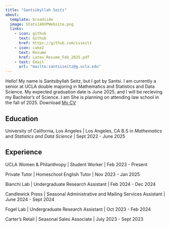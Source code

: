```yaml
---
title: "Santsibyllah Seitz"
about:
  template: broadside
  image: Stats140XPWebsite.png
  links:
    - icon: github
      text: Github
      href: https://github.com/ssseitz
    - icon: cake2
      text: Resume
      href: Latex_Resume_Feb_2025.pdf
    - text: Email
      url: "mailto:santsiseitz@g.ucla.edu" 
---
```


Hello! My name is Santsibyllah Seitz, but I got by Santsi. I am currently a senior at UCLA double majoring in Mathematics and Statistics and Data Science. My expected graduation date is June 2025, and I will be recieving my Bachelor's of Science. I am She is planning on attending law school in the fall of 2025. Download [My CV](Latex_Resume_Feb_2025.pdf)

## Education

University of California, Los Angeles \| Los Angeles, CA B.S in *Mathematics* and *Statistics and Data Science* \| Sept 2022 - June 2025

## Experience

UCLA Women & Philanthropy \| Student Worker \| Feb 2023 - Present

Private Tutor \| Homeschool English Tutor \| Nov 2023 - Jan 2025

Bianchi Lab \| Undergraduate Research Assistant \| Feb 2024 - Dec 2024

Candlewick Press \| Seasonal Administrative and Mailing Services Assistant \| June 2024 - Sept 2024

Fogel Lab \| Undergraduate Research Assistant \| Oct 2023 - Feb 2024

Carter's Retail \| Seasonal Sales Associate \| July 2023 - Sept 2023
